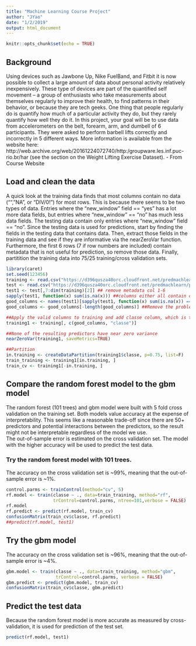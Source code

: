 ```yaml
---
title: "Machine Learning Course Project"
author: "JYao"
date: "1/2/2019"
output: html_document
---
```


```r
knitr::opts_chunk$set(echo = TRUE)
```
## Background

Using devices such as Jawbone Up, Nike FuelBand, and Fitbit it is now possible to collect a large amount of data about personal activity relatively inexpensively. These type of devices are part of the quantified self movement – a group of enthusiasts who take measurements about themselves regularly to improve their health, to find patterns in their behavior, or because they are tech geeks. One thing that people regularly do is quantify how much of a particular activity they do, but they rarely quantify how well they do it. In this project, your goal will be to use data from accelerometers on the belt, forearm, arm, and dumbell of 6 participants. They were asked to perform barbell lifts correctly and incorrectly in 5 different ways. More information is available from the website here: http://web.archive.org/web/20161224072740/http:/groupware.les.inf.puc-rio.br/har (see the section on the Weight Lifting Exercise Dataset).  - From Course Website


## Load and clean the data
A quick look at the training data finds that most columns contain no data ("", "NA", or "DIV/0!") for most rows. This is because there seems to be two types of data. Entries where the "new_window" field == "yes" has a lot more data fields, but entries where "new_window" == "no" has much less data fields. The testing data contain only entries where "new_window" field == "no". Since the testing data is used for predictions, start by finding the fields in the testing data that contains data. Then, extract those fields in the training data and see if they are informative via the nearZeroVar function.  Furthermore, the first 6 rows (7 if row numbers are included) contain metadata that is not useful for prediction, so remove those data. Finally, partitition the training data into 75/25 training/cross validation sets. 


```r
library(caret)
set.seed(123456)
training <- read.csv("https://d396qusza40orc.cloudfront.net/predmachlearn/pml-training.csv", na.strings=c("NA","#DIV/0!",""), row.names = 1)
test <- read.csv("https://d396qusza40orc.cloudfront.net/predmachlearn/pml-testing.csv", na.strings=c("NA","#DIV/0!",""), row.names = 1)    
test1 <- test[,7:dim(training)[2]] ## remove metadata col 1-6
sapply(test1, function(x) sum(is.na(x))) ##columns either all contain data or NA
good_columns <- names(test1)[sapply(test1, function(x) sum(is.na(x)) == 0)]  ##remove fields that contain NA
good_columns <- good_columns[-length(good_columns)] ##Remove the problem_id field for testing

##Apply the valid columns to training and add classe column, which is the classification
training1 <- training[, c(good_columns, "classe")]

##None of the resulting predictors have near zero variance 
nearZeroVar(training1, saveMetrics=TRUE)

##Partition 
in.training <- createDataPartition(training1$classe, p=0.75, list=F)
train_training <- training1[in.training, ]
train_cv <- training1[-in.training, ]
```

## Compare the random forest model to the gbm model
The random forest (101 trees) and gbm model were built with 5 fold cross validation on the training set. Both models value accuracy at the expense of interpretability. This seems like a reasonable trade-off since there are 50+ predictors and potential interactions between the predictors, so the result might not be interpretable regardless of the model we use.  
The out-of-sample error is estimated on the cross validation set. The model with the higher accuracy will be used to predict the test data. 

### Try the random forest model with 101 trees. 
The accuracy on the cross validation set is ~99%, meaning that the out-of-sample error is ~1%.
```r
control.parms <- trainControl(method="cv", 5)
rf.model <- train(classe ~ ., data=train_training, method="rf",
                  trControl=control.parms, ntree=101,verbose = FALSE)
rf.model
rf.predict <- predict(rf.model, train_cv)
confusionMatrix(train_cv$classe, rf.predict)
##predict(rf.model, test1)
```

## Try the gbm model
The accuracy on the cross validation set is ~96%, meaning that the out-of-sample error is ~4%.
```r
gbm.model <- train(classe ~ ., data=train_training, method="gbm",
                   trControl=control.parms, verbose = FALSE)
gbm.predict <- predict(gbm.model, train_cv)
confusionMatrix(train_cv$classe, gbm.predict)
```

## Predict the test data
Because the random forest model is more accurate as measured by cross-validation, it is used for prediction of the test set.
```r
predict(rf.model, test1)
```